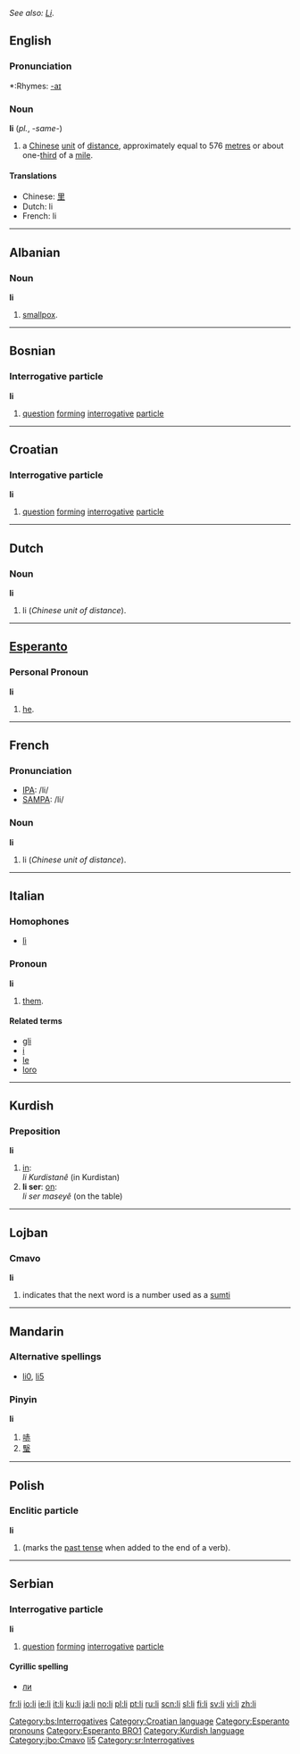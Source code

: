 ''See also: [[Li]]''.
==English==

===Pronunciation===
*:Rhymes: [[Rhymes:English:-aɪ|-aɪ]]

===Noun===
'''li''' (''pl.'', -''same''-)
# a [[Chinese]] [[unit]] of [[distance]], approximately equal to 576 [[metre]]s or about one-[[third]] of a [[mile]].

====Translations====
*Chinese: [[里]]
*Dutch: li
*French: li {{m}}

----

==Albanian==
===Noun===
'''li''' {{f}}
# [[smallpox]].

----

==Bosnian==
===Interrogative particle===
'''li'''
#[[question]] [[forming]] [[interrogative]] [[particle]]
[[Category:bs:Interrogatives]]

----

==Croatian==
===Interrogative particle===
'''li'''
#[[question]] [[forming]] [[interrogative]] [[particle]]
[[Category:Croatian language]]

----

==Dutch==
===Noun===
'''li'''
#li (''Chinese unit of distance'').

----

==[[Esperanto]]==
===Personal Pronoun===
'''li'''
# [[he]].

[[Category:Esperanto pronouns]]
[[Category:Esperanto BRO1]]

----

==French==

===Pronunciation===
*[[w:IPA|IPA]]: /li/
*[[w:SAMPA|SAMPA]]: /li/

===Noun===
'''li''' {{m}}
#li (''Chinese unit of distance'').

----

==Italian==
===Homophones===
*[[lì]]
===Pronoun===
'''li'''
# [[them]].
====Related terms====
*[[gli]]
*[[i#Italian|i]]
*[[le#Italian|le]]
*[[loro]]

----

==Kurdish==
===Preposition===
'''li'''
# [[in]]: <br>''li Kurdistanê'' (in Kurdistan)
# '''li ser''': [[on]]: <br>''li ser maseyê'' (on the table)

[[Category:Kurdish language]]

----

==Lojban==
===Cmavo===
'''li'''
# indicates that the next word is a number used as a [[sumti]]

[[Category:jbo:Cmavo]]

----

==Mandarin==
===Alternative spellings===
* [[li0]], [[li5]]

===Pinyin===
'''li'''

# [[哧]]
# [[瑿]]

[[Category:Mandarin pinyin|li5]]


----

==Polish==
===Enclitic particle===
'''li'''
# (marks the [[past tense]] when added to the end of a verb).

----

==Serbian==
===Interrogative particle===
'''li'''
#[[question]] [[forming]] [[interrogative]] [[particle]]
====Cyrillic spelling====
*[[ли#Serbian|ли]]
[[Category:sr:Interrogatives]]

[[fr:li]]
[[io:li]]
[[ie:li]]
[[it:li]]
[[ku:li]]
[[ja:li]]
[[no:li]]
[[pl:li]]
[[pt:li]]
[[ru:li]]
[[scn:li]]
[[sl:li]]
[[fi:li]]
[[sv:li]]
[[vi:li]]
[[zh:li]]